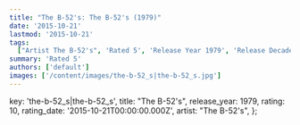 ```yaml
---
title: "The B-52's: The B-52's (1979)"
date: '2015-10-21'
lastmod: '2015-10-21'
tags:
  ["Artist The B-52's", 'Rated 5', 'Release Year 1979', 'Release Decade 1970']
summary: 'Rated 5'
authors: ['default']
images: ['/content/images/the-b-52_s|the-b-52_s.jpg']
---
```


  key: 'the-b-52_s|the-b-52_s',
  title: "The B-52's",
  release_year: 1979,
  rating: 10,
  rating_date: '2015-10-21T00:00:00.000Z',
  artist: "The B-52's",
};

<MusicRating data={data} />

